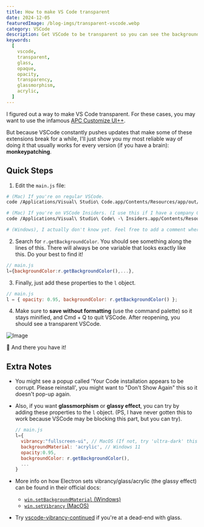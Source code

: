 ```yaml
---
title: How to make VS Code transparent
date: 2024-12-05
featuredImage: /blog-imgs/transparent-vscode.webp
category: VSCode
description: Get VSCode to be transparent so you can see the background behind it.
keywords:
  [
    vscode,
    transparent,
    glass,
    opaque,
    opacity,
    transparency,
    glassmorphism,
    acrylic,
  ]
---
```


I figured out a way to make VS Code transparent. For these cases, you may want to use the infamous [APC Customize UI++](https://marketplace.visualstudio.com/items?itemName=drcika.apc-extension).

But because VSCode constantly pushes updates that make some of these extensions break for a while, I'll just show you my most
reliable way of doing it that usually works for every version (if you have a brain): **monkeypatching**.

## Quick Steps

1. Edit the `main.js` file:

```sh
# (Mac) If you're on regular VSCode.
code /Applications/Visual\ Studio\ Code.app/Contents/Resources/app/out/main.js

# (Mac) If you're on VSCode Insiders. (I use this if I have a company GitHub account)
code /Applications/Visual\ Studio\ Code\ -\ Insiders.app/Contents/Resources/app/out/main.js

# (Windows), I actually don't know yet. Feel free to add a comment where `main.js` is.
```

2. Search for `r.getBackgroundColor`. You should see something along the lines of this. There will always be one variable that looks exactly like this. Do your best to find it!

```js
// main.js
l={backgroundColor:r.getBackgroundColor(),...},
```

3. Finally, just add these properties to the `l` object.

```js
// main.js
l = { opacity: 0.95, backgroundColor: r.getBackgroundColor() };
```

4. Make sure to **save without formatting** (use the command palette) so it stays minified, and Cmd + Q to quit VSCode. After reopening, you should see a transparent VSCode.

![Image](/blog-imgs/transparent-vscode.webp)

<p class="mt-20 text-center text-xl">🎉 And there you have it!</p>

## Extra Notes

- You might see a popup called 'Your Code installation appears to be corrupt. Please reinstall', you might want to "Don't Show Again" this so it doesn't pop-up again.
- Also, if you want **glassmorphism** or **glassy effect**, you can try by adding these properties to the `l` object. (PS, I have never gotten this to work because VSCode may be blocking this part, but you can try).

  ```js
  // main.js
  l={
    vibrancy:"fullscreen-ui", // MacOS (If not, try 'ultra-dark' this was the old value that Mac used)
    backgroundMaterial: 'acrylic', // Windows 11
    opacity:0.95,
    backgroundColor: r.getBackgroundColor(),
    ...
  }
  ```

- More info on how Electron sets vibrancy/glass/acrylic (the glassy effect) can be found in their official docs:

  - [`win.setBackgroundMaterial` (Windows)](https://www.electronjs.org/docs/latest/api/browser-window#winsetbackgroundmaterialmaterial-windows)
  - [`win.setVibrancy` (MacOS)](https://www.electronjs.org/docs/latest/api/browser-window#winsetvibrancytype-macos)

- Try [vscode-vibrancy-continued](https://github.com/illixion/vscode-vibrancy-continued) if you're at a dead-end with glass.
